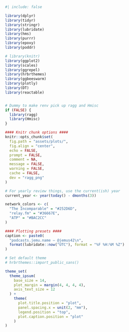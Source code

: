

```r
#| include: false

library(dplyr)
library(tidyr)
library(stringr)
library(lubridate)
library(hms)
library(purrr)
library(epoxy)
library(poddr)

# library(knitr)
library(ggplot2)
library(scales)
library(ggrepel)
library(hrbrthemes)
library(ggbeeswarm)
library(plotly)
library(DT)
library(reactable)


# Dummy to make renv pick up ragg and Hmisc
if (FALSE) {
  library(ragg)
  library(Hmisc)
}

#### Knitr chunk options ####
knitr::opts_chunk$set(
  fig.path = "assets/plots/",
  fig.align = "center",
  echo = FALSE,
  prompt = FALSE,
  comment = NA,
  message = FALSE,
  warning = FALSE,
  cache = FALSE,
  dev = "ragg_png"
)

# For yearly review things, use the current(ish) year
current_year <- year(today() - dmonths(3))

network_colors <- c(
  "The Incomparable" = "#252D6D",
  "relay.fm" = "#36667E",
  "ATP" = "#BAC2CC"
)

#### Plotting presets ####
caption <- paste0(
  "podcasts.jemu.name – @jemus42\n",
  format(lubridate::now("UTC"), format = "%F %H:%M %Z")
)

# Set default theme
# hrbrthemes::import_public_sans()

theme_set(
  theme_ipsum(
    base_size = 14,
    plot_margin = margin(4, 4, 4, 4),
    axis_text_size = 12
  ) +
    theme(
      plot.title.position = "plot",
      panel.spacing.x = unit(2, "mm"),
      legend.position = "top",
      plot.caption.position = "plot"
    )
)

```
